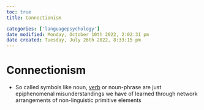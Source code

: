 ```yaml
---
toc: true
title: Connectionism

categories: ['languagepsychology']
date modified: Monday, October 10th 2022, 2:02:31 pm
date created: Tuesday, July 26th 2022, 8:33:15 pm
---
```


# Connectionism
- So called symbols like noun, [verb](Verb.qmd) or noun-phrase are just epiphenomenal misunderstandings we have of learned through network arrangements of non-linguistic primitive elements



